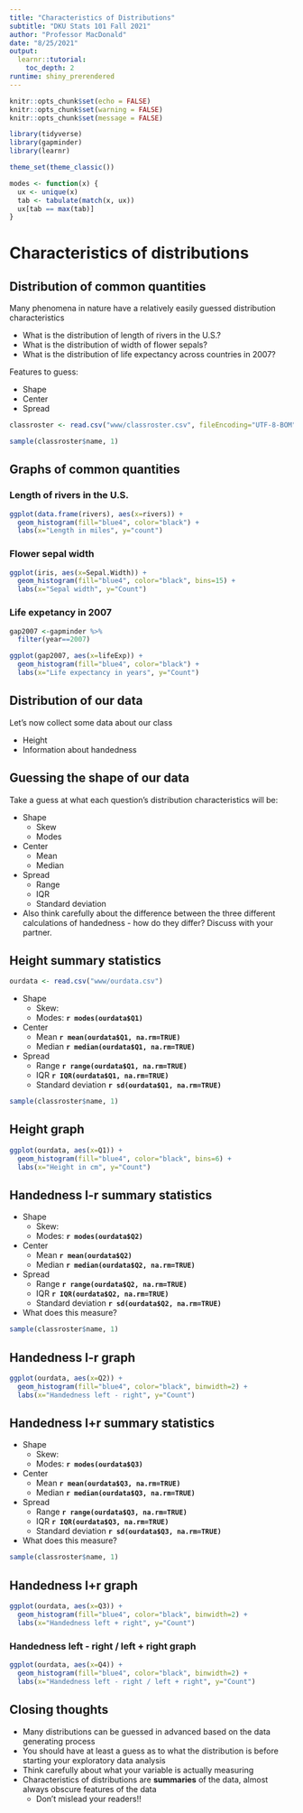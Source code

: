 ```yaml
---
title: "Characteristics of Distributions"
subtitle: "DKU Stats 101 Fall 2021"
author: "Professor MacDonald"
date: "8/25/2021"
output: 
  learnr::tutorial:
    toc_depth: 2
runtime: shiny_prerendered
---
```


```r
knitr::opts_chunk$set(echo = FALSE)
knitr::opts_chunk$set(warning = FALSE)
knitr::opts_chunk$set(message = FALSE)

library(tidyverse)
library(gapminder)
library(learnr)

theme_set(theme_classic())

modes <- function(x) {
  ux <- unique(x)
  tab <- tabulate(match(x, ux))
  ux[tab == max(tab)]
}
```

# Characteristics of distributions

## Distribution of common quantities

Many phenomena in nature have a relatively easily guessed distribution characteristics

- What is the distribution of length of rivers in the U.S.?
- What is the distribution of width of flower sepals? 
- What is the distribution of life expectancy across countries in 2007?

Features to guess: 

- Shape
- Center
- Spread

```r
classroster <- read.csv("www/classroster.csv", fileEncoding="UTF-8-BOM")
```


```r
sample(classroster$name, 1)
```

## Graphs of common quantities

### Length of rivers in the U.S.

```r
ggplot(data.frame(rivers), aes(x=rivers)) + 
  geom_histogram(fill="blue4", color="black") +
  labs(x="Length in miles", y="count")
```

### Flower sepal width

```r
ggplot(iris, aes(x=Sepal.Width)) + 
  geom_histogram(fill="blue4", color="black", bins=15) +
  labs(x="Sepal width", y="Count")
```

### Life expetancy in 2007

```r
gap2007 <-gapminder %>%
  filter(year==2007)

ggplot(gap2007, aes(x=lifeExp)) + 
  geom_histogram(fill="blue4", color="black") +
  labs(x="Life expectancy in years", y="Count")
```

## Distribution of our data

Let's now collect some data about our class

- Height
- Information about handedness

## Guessing the shape of our data

Take a guess at what each question's distribution characteristics will be:

- Shape
  + Skew 
  + Modes
- Center
  + Mean
  + Median
- Spread
  + Range
  + IQR
  + Standard deviation

- Also think carefully about the difference between the three different calculations of handedness - how do they differ? Discuss with your partner.

## Height summary statistics

```r
ourdata <- read.csv("www/ourdata.csv")
```

- Shape
  + Skew:  
  + Modes: **`r modes(ourdata$Q1)`** 
- Center
  + Mean **`r mean(ourdata$Q1, na.rm=TRUE)`**
  + Median **`r median(ourdata$Q1, na.rm=TRUE)`**
- Spread
  + Range **`r range(ourdata$Q1, na.rm=TRUE)`**
  + IQR **`r IQR(ourdata$Q1, na.rm=TRUE)`**
  + Standard deviation **`r sd(ourdata$Q1, na.rm=TRUE)`**

```r
sample(classroster$name, 1)
```

## Height graph

```r
ggplot(ourdata, aes(x=Q1)) +
  geom_histogram(fill="blue4", color="black", bins=6) + 
  labs(x="Height in cm", y="Count")
```

## Handedness l-r summary statistics

- Shape
  + Skew: 
  + Modes: **`r modes(ourdata$Q2)`** 
- Center
  + Mean **`r mean(ourdata$Q2)`**
  + Median **`r median(ourdata$Q2, na.rm=TRUE)`**
- Spread
  + Range **`r range(ourdata$Q2, na.rm=TRUE)`**
  + IQR **`r IQR(ourdata$Q2, na.rm=TRUE)`**
  + Standard deviation **`r sd(ourdata$Q2, na.rm=TRUE)`**

- What does this measure? 

```r
sample(classroster$name, 1)
```

## Handedness l-r graph

```r
ggplot(ourdata, aes(x=Q2)) +
  geom_histogram(fill="blue4", color="black", binwidth=2) + 
  labs(x="Handedness left - right", y="Count")
```

## Handedness l+r summary statistics

- Shape
  + Skew: 
  + Modes: **`r modes(ourdata$Q3)`** 
- Center
  + Mean **`r mean(ourdata$Q3, na.rm=TRUE)`**
  + Median **`r median(ourdata$Q3, na.rm=TRUE)`**
- Spread
  + Range **`r range(ourdata$Q3, na.rm=TRUE)`**
  + IQR **`r IQR(ourdata$Q3, na.rm=TRUE)`**
  + Standard deviation **`r sd(ourdata$Q3, na.rm=TRUE)`**

- What does this measure? 

```r
sample(classroster$name, 1)
```

## Handedness l+r graph

```r
ggplot(ourdata, aes(x=Q3)) +
  geom_histogram(fill="blue4", color="black", binwidth=2) + 
  labs(x="Handedness left + right", y="Count")
```

### Handedness left - right / left + right graph

```r
ggplot(ourdata, aes(x=Q4)) +
  geom_histogram(fill="blue4", color="black", binwidth=2) + 
  labs(x="Handedness left - right / left + right", y="Count")
```

## Closing thoughts

- Many distributions can be guessed in advanced based on the data generating process
- You should have at least a guess as to what the distribution is before starting your exploratory data analysis
- Think carefully about what your variable is actually measuring
- Characteristics of distributions are **summaries** of the data, almost always obscure features of the data
  + Don't mislead your readers!!